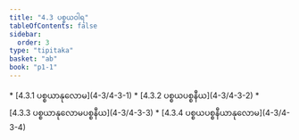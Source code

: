 ```yaml
---
title: "4.3 ပစ္စယဝါရ"
tableOfContents: false
sidebar:
  order: 3
type: "tipitaka"
basket: "ab"
book: "p1-1"
---
```



<DynamicBreadcrumb />



<TableOfContents book="p1-1" section="4.3">
* [4.3.1 ပစ္စယာနုလောမ](4-3/4-3-1)
* [4.3.2 ပစ္စယပစ္စနီယ](4-3/4-3-2)
* [4.3.3 ပစ္စယာနုလောမပစ္စနီယ](4-3/4-3-3)
* [4.3.4 ပစ္စယပစ္စနီယာနုလောမ](4-3/4-3-4)
</TableOfContents>